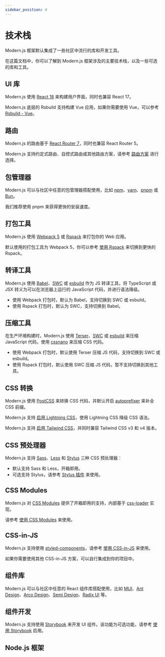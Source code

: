 ```yaml
---
sidebar_position: 4
---
```


# 技术栈

Modern.js 框架默认集成了一些社区中流行的库和开发工具。

在这篇文档中，你可以了解到 Modern.js 框架涉及的主要技术栈，以及一些可选的库和工具。

## UI 库

Modern.js 使用 [React 18](https://react.dev/) 来构建用户界面，同时也兼容 React 17。

Modern.js 底层的 Rsbuild 支持构建 Vue 应用，如果你需要使用 Vue，可以参考 [Rsbuild - Vue](https://rsbuild.rs/zh/guide/framework/vue)。

## 路由

Modern.js 的路由基于 [React Router 7](https://reactrouter.com/en/main)，同时也兼容 React Router 5。

Modern.js 支持约定式路由、自控式路由或其他路由方案，请参考 [路由方案](/guides/basic-features/routes) 进行选择。

## 包管理器

Modern.js 可以与社区中任意的包管理器搭配使用，比如 [npm](https://www.npmjs.com/package/npm)、[yarn](https://classic.yarnpkg.com/lang/en/)、[pnpm](https://pnpm.io/) 或 [Bun](https://bun.sh/)。

我们推荐使用 pnpm 来获得更快的安装速度。

## 打包工具

Modern.js 使用 [Webpack 5](https://webpack.js.org/) 或 [Rspack](https://rspack.rs/) 来打包你的 Web 应用。

默认使用的打包工具为 Webpack 5，你可以参考 [使用 Rspack](/guides/advanced-features/rspack-start) 来切换到更快的 Rspack。

## 转译工具

Modern.js 使用 [Babel](https://babeljs.io/)、[SWC](https://swc.rs/) 或 [esbuild](https://esbuild.github.io/) 作为 JS 转译工具，将 TypeScript 或 JSX 转义为可以在浏览器上运行的 JavaScript 代码，并进行语法降级。

- 使用 Webpack 打包时，默认为 Babel，支持切换到 SWC 或 esbuild。
- 使用 Rspack 打包时，默认为 SWC，支持切换到 Babel。

## 压缩工具

在生产环境构建时，Modern.js 使用 [Terser](https://github.com/terser/terser)、[SWC](https://swc.rs/) 或 [esbuild](https://esbuild.github.io/) 来压缩 JavaScript 代码，使用 [cssnano](https://cssnano.co/) 来压缩 CSS 代码。

- 使用 Webpack 打包时，默认使用 Terser 压缩 JS 代码，支持切换到 SWC 或 esbuild。
- 使用 Rspack 打包时，默认使用 SWC 压缩 JS 代码，暂不支持切换到其他工具。

## CSS 转换

Modern.js 使用 [PostCSS](https://postcss.org/) 来转换 CSS 代码，并默认开启 [autoprefixer](https://github.com/postcss/autoprefixer) 来补全 CSS 前缀。

Modern.js 支持 [启用 Lightning CSS](/configure/app/tools/lightningcss-loader)，使用 Lightning CSS 降级 CSS 语法。

Modern.js 支持 [启用 Tailwind CSS](/guides/basic-features/css/tailwindcss)，并同时兼容 Tailwind CSS v3 和 v4 版本。

## CSS 预处理器

Modern.js 支持 [Sass](https://sass-lang.com/)、[Less](https://lesscss.org/) 和 [Stylus](https://stylus-lang.com/) 三种 CSS 预处理器：

- 默认支持 Sass 和 Less，开箱即用。
- 可选支持 Stylus，请参考 [Stylus 插件](https://rsbuild.rs/zh/plugins/list/plugin-stylus) 来使用。

## CSS Modules

Modern.js 对 [CSS Modules](https://github.com/css-modules/css-modules) 提供了开箱即用的支持，内部基于 [css-loader](https://www.npmjs.com/package/css-loader) 实现。

请参考 [使用 CSS Modules](/guides/basic-features/css/css-modules) 来使用。

## CSS-in-JS

Modern.js 支持使用 [styled-components](https://styled-components.com/)，请参考 [使用 CSS-in-JS](/guides/basic-features/css/css-in-js) 来使用。

如果你需要使用其他 CSS-in-JS 方案，可以自行集成到你的项目中。

## 组件库

Modern.js 可以与社区中任意的 React 组件库搭配使用，比如 [MUI](https://mui.com/)、[Ant Design](https://ant.design/)、[Arco Design](https://github.com/arco-design/arco-design)、[Semi Design](https://semi.design/)、[Radix UI](https://www.radix-ui.com/) 等。

## 组件开发

Modern.js 支持使用 [Storybook](https://storybook.js.org/) 来开发 UI 组件。该功能为可选功能，请参考 [使用 Storybook](/guides/basic-features/debug/using-storybook) 启用。

## Node.js 框架


<TechStackNodeFramework />
